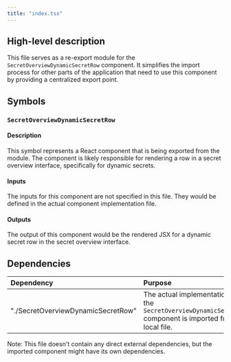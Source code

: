 ```yaml
---
title: "index.tsx"
---
```


## High-level description

This file serves as a re-export module for the `SecretOverviewDynamicSecretRow` component. It simplifies the import process for other parts of the application that need to use this component by providing a centralized export point.

## Symbols

### `SecretOverviewDynamicSecretRow`

#### Description

This symbol represents a React component that is being exported from the module. The component is likely responsible for rendering a row in a secret overview interface, specifically for dynamic secrets.

#### Inputs

The inputs for this component are not specified in this file. They would be defined in the actual component implementation file.

#### Outputs

The output of this component would be the rendered JSX for a dynamic secret row in the secret overview interface.

## Dependencies

| Dependency | Purpose |
|:-----------|:--------|
| "./SecretOverviewDynamicSecretRow" | The actual implementation of the `SecretOverviewDynamicSecretRow` component is imported from this local file. |

Note: This file doesn't contain any direct external dependencies, but the imported component might have its own dependencies.
